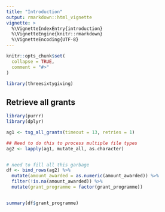 ```yaml
---
title: "Introduction"
output: rmarkdown::html_vignette
vignette: >
  %\VignetteIndexEntry{introduction}
  %\VignetteEngine{knitr::rmarkdown}
  %\VignetteEncoding{UTF-8}
---
```


```r
knitr::opts_chunk$set(
  collapse = TRUE,
  comment = "#>"
)
```


```r
library(threesixtygiving)
```



## Retrieve all grants

```r
library(purrr)
library(dplyr)

ag1 <- tsg_all_grants(timeout = 13, retries = 1)

## Need to do this to process multiple file types
ag2 <- lapply(ag1, mutate_all, as.character)


# need to fill all this garbage
df <- bind_rows(ag2) %>%
  mutate(amount_awarded = as.numeric(amount_awarded)) %>%
  filter(!is.na(amount_awarded)) %>%
  mutate(grant_programme = factor(grant_programme))


summary(df$grant_programme)

```


